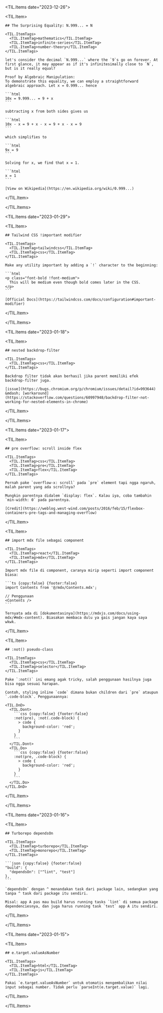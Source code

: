 
<TIL.Items date="2023-12-26">

  <TIL.Item>
    
    ## The Surprising Equality: N.999... = N

    <TIL.ItemTags>
      <TIL.ItemTag>mathematics</TIL.ItemTag>
      <TIL.ItemTag>infinite-series</TIL.ItemTag>
      <TIL.ItemTag>number-theory</TIL.ItemTag>
    </TIL.ItemTags>

    let's consider the decimal `N.999...` where the `9`s go on forever. At first glance, it may appear as if it's infinitesimally close to `N`, but is it really equal?

    Proof by Algebraic Manipulation:
    To demonstrate this equality, we can employ a straightforward algebraic approach. Let x = 0.999... hence

    ```html
    10x = 9.999... = 9 + x
    ```

    subtracting x from both sides gives us

    ```html
    10x - x = 9 + x - x = 9 + x - x = 9
    ```

    which simplifies to

    ```html
    9x = 9
    ```

    Solving for x, we find that x = 1.

    ```html
    x = 1
    ```

    [View on Wikipedia](https://en.wikipedia.org/wiki/0.999...)

  </TIL.Item>

</TIL.Items>

<TIL.Items date="2023-01-29">

  <TIL.Item>
    
    ## Tailwind CSS !important modifier

    <TIL.ItemTags>
      <TIL.ItemTag>tailwindcss</TIL.ItemTag>
      <TIL.ItemTag>css</TIL.ItemTag>
    </TIL.ItemTags>

    Make any utility important by adding a `!` character to the beginning:

    ```html
    <p class="font-bold !font-medium">
      This will be medium even though bold comes later in the CSS.
    </p>
    ```

    [Official Docs](https://tailwindcss.com/docs/configuration#important-modifier)

  </TIL.Item>

</TIL.Items>

<TIL.Items date="2023-01-18">

  <TIL.Item>
    
    ## nested backdrop-filter

    <TIL.ItemTags>
      <TIL.ItemTag>css</TIL.ItemTag>
    </TIL.ItemTags>

    Backdrop filter tidak akan berhasil jika parent memiliki efek backdrop-filter juga.

    [issue](https://bugs.chromium.org/p/chromium/issues/detail?id=993644) &mdash; [workaround](https://stackoverflow.com/questions/60997948/backdrop-filter-not-working-for-nested-elements-in-chrome)

  </TIL.Item>

</TIL.Items>

<TIL.Items date="2023-01-17">

  <TIL.Item>

    ## pre overflow: scroll inside flex

    <TIL.ItemTags>
      <TIL.ItemTag>css</TIL.ItemTag>
      <TIL.ItemTag>pre</TIL.ItemTag>
      <TIL.ItemTag>flex</TIL.ItemTag>
    </TIL.ItemTags>

    Pernah pake `overflow-x: scroll` pada `pre` element tapi ngga ngaruh, malah parent yang ada scrollnya?

    Mungkin parentnya didalem `display: flex`. Kalau iya, coba tambahin `min-width: 0` pada parentnya.

    [Credit](https://weblog.west-wind.com/posts/2016/feb/15/flexbox-containers-pre-tags-and-managing-overflow)

  </TIL.Item>

  <TIL.Item>

    ## import mdx file sebagai component

    <TIL.ItemTags>
      <TIL.ItemTag>react</TIL.ItemTag>
      <TIL.ItemTag>mdx</TIL.ItemTag>
    </TIL.ItemTags>

    Import mdx file di component, caranya mirip seperti import component biasa:

    ```ts {copy:false} {footer:false}
    import Contents from '@/mdx/Contents.mdx';

    // Penggunaan
    <Contents />
    ```

    Ternyata ada di [dokumentasinya](https://mdxjs.com/docs/using-mdx/#mdx-content). Biasakan membaca dulu ya gais jangan kaya saya wkwk.

  </TIL.Item>

  <TIL.Item>

    ## :not() pseudo-class

    <TIL.ItemTags>
      <TIL.ItemTag>css</TIL.ItemTag>
      <TIL.ItemTag>selector</TIL.ItemTag>
    </TIL.ItemTags>

    Pake `:not()` ini emang agak tricky, salah penggunaan hasilnya juga bisa ngga sesuai harapan.

    Contoh, styling inline `code` dimana bukan children dari `pre` ataupun `.code-block`. Penggunaannya:

    <TIL.DnD>
      <TIL.Dont>
        ```css {copy:false} {footer:false}
        :not(pre), :not(.code-block) {
          > code {
            background-color: 'red';
          }
        }
        ```
      </TIL.Dont>
      <TIL.Do>
        ```css {copy:false} {footer:false}
        :not(pre, .code-block) {
          > code {
            background-color: 'red';
          }
        }
        ```
      </TIL.Do>
    </TIL.DnD>

  </TIL.Item>

</TIL.Items>

<TIL.Items date="2023-01-16">

  <TIL.Item>

    ## Turborepo dependsOn

    <TIL.ItemTags>
      <TIL.ItemTag>turborepo</TIL.ItemTag>
      <TIL.ItemTag>monorepo</TIL.ItemTag>
    </TIL.ItemTags>

    ```json {copy:false} {footer:false}
    "build": {
      "dependsOn": ["^lint", "test"]
    },
    ```

    `dependsOn` dengan ^ menandakan task dari package lain, sedangkan yang tanpa ^ task dari package itu sendiri.

    Misal: app A pas mau build harus running tasks `lint` di semua package dependenciesnya, dan juga harus running task `test` app A itu sendiri.

  </TIL.Item>

</TIL.Items>

<TIL.Items date="2023-01-15">

  <TIL.Item>
    
    ## e.target.valueAsNumber

    <TIL.ItemTags>
      <TIL.ItemTag>html</TIL.ItemTag>
      <TIL.ItemTag>js</TIL.ItemTag>
    </TIL.ItemTags>

    Pakai `e.target.valueAsNumber` untuk otomatis mengembalikan nilai input sebagai number. Tidak perlu `parseInt(e.target.value)` lagi.

  </TIL.Item>

</TIL.Items>
